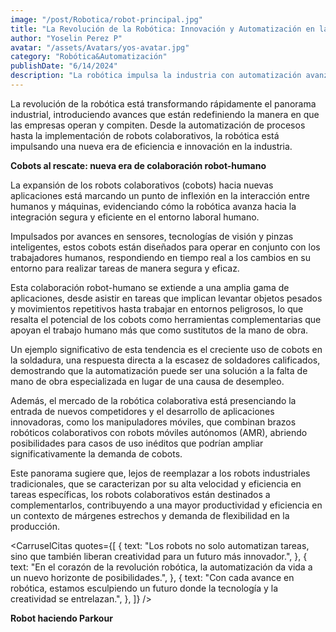 ```yaml
---
image: "/post/Robotica/robot-principal.jpg"
title: "La Revolución de la Robótica: Innovación y Automatización en la Industria"
author: "Yoselin Perez P"
avatar: "/assets/Avatars/yos-avatar.jpg"
category: "Robótica&Automatización"
publishDate: "6/14/2024"
description: "La robótica impulsa la industria con automatización avanzada y robots colaborativos, mejorando la eficiencia y reduciendo errores."
---
```


<Parrafo>
  La revolución de la robótica está transformando rápidamente el panorama industrial, introduciendo avances que están redefiniendo
  la manera en que las empresas operan y compiten. Desde la automatización de procesos hasta la implementación de robots
  colaborativos, la robótica está impulsando una nueva era de eficiencia e innovación en la industria.
</Parrafo>

<YouTubeVideo url="https://www.youtube.com/watch?v=bHOrWkkXWmM" />

<SubSeccion> **Cobots al rescate: nueva era de colaboración robot-humano**</SubSeccion>

<Parrafo>
La expansión de los robots colaborativos (cobots) hacia nuevas aplicaciones está marcando un punto de inflexión en la interacción entre humanos y máquinas, evidenciando cómo la robótica avanza hacia la integración segura y eficiente en el entorno laboral humano.

Impulsados por avances en sensores, tecnologías de visión y pinzas inteligentes, estos cobots están diseñados para operar en conjunto con los trabajadores humanos, respondiendo en tiempo real a los cambios en su entorno para realizar tareas de manera segura y eficaz.

Esta colaboración robot-humano se extiende a una amplia gama de aplicaciones, desde asistir en tareas que implican levantar objetos pesados y movimientos repetitivos hasta trabajar en entornos peligrosos, lo que resalta el potencial de los cobots como herramientas complementarias que apoyan el trabajo humano más que como sustitutos de la mano de obra.

</Parrafo>

<ImageMDX src="/post/robotica/robot2.jpg" alt="Robotica" width={600} height={800} />

<Parrafo>
Un ejemplo significativo de esta tendencia es el creciente uso de cobots en la soldadura, una respuesta directa a la escasez de soldadores calificados, demostrando que la automatización puede ser una solución a la falta de mano de obra especializada en lugar de una causa de desempleo.

Además, el mercado de la robótica colaborativa está presenciando la entrada de nuevos competidores y el desarrollo de aplicaciones innovadoras, como los manipuladores móviles, que combinan brazos robóticos colaborativos con robots móviles autónomos (AMR), abriendo posibilidades para casos de uso inéditos que podrían ampliar significativamente la demanda de cobots.

Este panorama sugiere que, lejos de reemplazar a los robots industriales tradicionales, que se caracterizan por su alta velocidad y eficiencia en tareas específicas, los robots colaborativos están destinados a complementarlos, contribuyendo a una mayor productividad y eficiencia en un contexto de márgenes estrechos y demanda de flexibilidad en la producción.

</Parrafo>

<CarruselCitas
  quotes={[
    {
      text: "Los robots no solo automatizan tareas, sino que también liberan creatividad para un futuro más innovador.",
    },
    {
      text: "En el corazón de la revolución robótica, la automatización da vida a un nuevo horizonte de posibilidades.",
    },
    {
      text: "Con cada avance en robótica, estamos esculpiendo un futuro donde la tecnología y la creatividad se entrelazan.",
    },
  ]}
/>

<SubSeccion> **Robot haciendo Parkour** </SubSeccion>
<YouTubeVideo url="https://www.youtube.com/watch?v=tF4DML7FIWk" />
